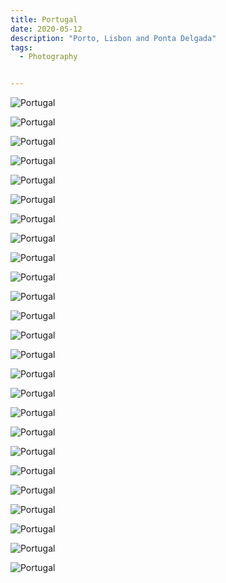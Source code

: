 ```yaml
---
title: Portugal
date: 2020-05-12
description: "Porto, Lisbon and Ponta Delgada"
tags:
  - Photography


---
```


![Portugal](./portugal-00.jpg)

![Portugal](./portugal-01.jpg)

![Portugal](./portugal-03.jpg)

![Portugal](./portugal-04.jpg)

![Portugal](./portugal-05.jpg)

![Portugal](./portugal-08.jpg)

![Portugal](./portugal-09.jpg)

![Portugal](./portugal-10.jpg)

![Portugal](./portugal-12.jpg)

![Portugal](./portugal-13.jpg)

![Portugal](./portugal-18.jpg)

![Portugal](./portugal-21.jpg)

![Portugal](./portugal-24.jpg)

![Portugal](./portugal-25.jpg)

![Portugal](./portugal-27.jpg)

![Portugal](./portugal-29.jpg)

![Portugal](./portugal-30.jpg)

![Portugal](./portugal-31.jpg)

![Portugal](./portugal-32.jpg)

![Portugal](./portugal-35.jpg)

![Portugal](./portugal-36.jpg)

![Portugal](./portugal-37.jpg)

![Portugal](./portugal-38.jpg)

![Portugal](./portugal-39.jpg)

![Portugal](./portugal-40.jpg)
